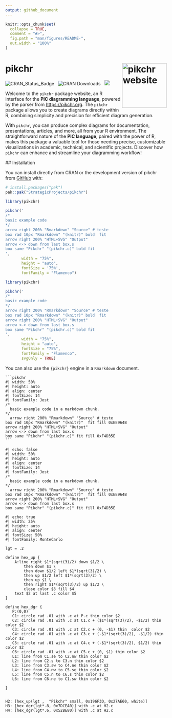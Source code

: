 ```yaml
---
output: github_document
---
```


<!-- README.md is generated from README.Rmd. Please edit that file -->

```r
knitr::opts_chunk$set(
  collapse = TRUE,
  comment = "#>",
  fig.path = "man/figures/README-",
  out.width = "100%"
)
```


# pikchr <a href="https://monitoramento.sepe.pe.gov.br/pikchr/"><img src="man/figures/logo.png" align="right" height="139" alt="pikchr website" /></a>

<!-- badges: start -->
![CRAN_Status_Badge](https://www.r-pkg.org/badges/version/pikchr) &nbsp; 
![CRAN Downloads](https://cranlogs.r-pkg.org/badges/grand-total/pikchr) &nbsp; 
![](https://img.shields.io/badge/devel%20version-1.0.0-blue.svg)
<!-- badges: end -->
  
  
  Welcome to the `pikchr` package website, an R interface for the **PIC diagramming language**, powered by the parser from <https://pikchr.org>. The `pikchr` package allows you to create diagrams directly within R, combining simplicity and precision for efficient diagram generation.

With `pikchr`, you can produce complex diagrams for documentation, presentations, articles, and more, all from your R environment. The straightforward nature of the **PIC language**, paired with the power of R, makes this package a valuable tool for those needing precise, customizable visualizations in academic, technical, and scientific projects. Discover how `pikchr` can enhance and streamline your diagramming workflow!
  
  ## Installation
  
  You can install directly from CRAN or the development version of pikchr from [GitHub](https://github.com/) with:
  
  ```r
# install.packages("pak")
pak::pak("StrategicProjects/pikchr")
```

```r
library(pikchr)

pikchr('
/*
basic example code
*/
arrow right 200% "Rmarkdown" "Source" # teste
box rad 10px "Rmarkdown" "(knitr)" bold  fit
arrow right 200% "HTML+SVG" "Output" 
arrow <-> down from last box.s
box same "Pikchr" "(pikchr.c)" bold fit
',
       width = "75%", 
       height = "auto",
       fontSize = '75%',
       fontFamily = "Flamenco")
```

```r
library(pikchr)

pikchr('
/*
basic example code
*/
arrow right 200% "Rmarkdown" "Source" # teste
box rad 10px "Rmarkdown" "(knitr)" bold  fit
arrow right 200% "HTML+SVG" "Output" 
arrow <-> down from last box.s
box same "Pikchr" "(pikchr.c)" bold fit
',
       width = "75%",
       height = "auto",
       fontSize = "75%",
       fontFamily = "Flamenco", 
       svgOnly = TRUE)
```


You can also use the `{pikchr}` engine in a `Rmarkdown` document.

````verbatim
```pikchr
#| width: 50%
#| height: auto
#| align: center
#| fontSize: 14
#| fontFamily: Jost
/*
  basic example code in a markdown chunk.
*/
  arrow right 200% "Rmarkdown" "Source" # teste
box rad 10px "Rmarkdown" "(knitr)"  fit fill 0xEE964B
arrow right 200% "HTML+SVG" "Output" 
arrow <-> down from last box.s
box same "Pikchr" "(pikchr.c)" fit fill 0xF4D35E
```
````


```pikchr
#| echo: false
#| width: 50%
#| height: auto
#| align: center
#| fontSize: 14
#| fontFamily: Jost
/*
  basic example code in a markdown chunk.
*/
  arrow right 200% "Rmarkdown" "Source" # teste
box rad 10px "Rmarkdown" "(knitr)"  fit fill 0xEE964B
arrow right 200% "HTML+SVG" "Output" 
arrow <-> down from last box.s
box same "Pikchr" "(pikchr.c)" fit fill 0xF4D35E
```


```pikchr
#| echo: true
#| width: 25%
#| height: auto
#| align: center
#| fontSize: 50%
#| fontFamily: MonteCarlo

lgt = .2

define hex_up { 
    A:line right $1*(sqrt(3)/2) down $1/2 \
        then down $1 \
        then down $1/2 left $1*(sqrt(3)/2) \
        then up $1/2 left $1*(sqrt(3)/2) \
        then up $1 \
        then right $1*(sqrt(3)/2) up $1/2 \
        close color $3 fill $4
    text $2 at last .c color $5
}

define hex_dgr {
   P:(0,0)
   C1: circle rad .01 with .c at P.c thin color $2
   C2: circle rad .01 with .c at C1.c + ($1*(sqrt(3)/2), -$1/2) thin color $2
   C3: circle rad .01 with .c at C2.c + (0, -$1) thin  color $2
   C4: circle rad .01 with .c at C3.c + (-$1*(sqrt(3)/2), -$1/2) thin color $2
   C5: circle rad .01 with .c at C4.c + (-$1*(sqrt(3)/2), $1/2) thin color $2
   C6: circle rad .01 with .c at C5.c + (0, $1) thin color $2
   L1: line from C1.se to C2.nw thin color $2
   L2: line from C2.s to C3.n thin color $2
   L3: line from C3.sw to C4.ne thin color $2
   L4: line from C4.nw to C5.se thin color $2
   L5: line from C5.n to C6.s thin color $2
   L6: line from C6.ne to C1.sw thin color $2
   
}


H2: [hex_up(lgt ,  "Pikchr" small, 0x196F3D, 0x27AE60, white)]
H3: [hex_dgr(lgt*.8, 0x7DCEA0)] with .c at H2.c
H4: [hex_dgr(lgt*.6, 0x52BE80)] with .c at H2.c
```
